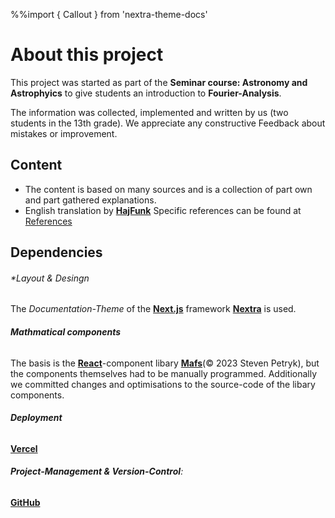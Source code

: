 %%import { Callout } from 'nextra-theme-docs'


# About this project

This project was started as part of the **Seminar course: Astronomy and Astrophyics** to give students an introduction to **Fourier-Analysis**.

The information was collected, implemented and written by us (two students in the 13th grade).
We appreciate any constructive Feedback about mistakes or improvement.


## Content

- The content is based on many sources and is a collection of part own and part gathered explanations.
- English translation by [**HajFunk**](https://github.com/HajFunk)
Specific references can be found at [References](./references)


## Dependencies

###### **Layout & Desingn*
The _Documentation-Theme_ of the [**Next.js**](https://nextjs.org/) framework [**Nextra**](https://nextra.site/) is used.


###### **Mathmatical components**
The basis is the [**React**](https://reactjs.org/)-component libary [**Mafs**](https://mafs.dev/)(© 2023 Steven Petryk), but the components themselves had to be manually programmed.
Additionally we committed changes and optimisations to the source-code of the libary components.

###### **Deployment**
[**Vercel**](https://vercel.com/)

###### **Project-Management & Version-Control**:

[**GitHub**](https://github.com/Tobotis/fft-introduction)
